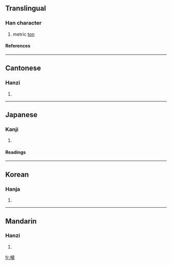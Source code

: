 {{see|吨}}

==Translingual==
===Han character===
{{Han char|rn=30|rad=口|as=13|sn=16|four=6108<sub>6</sub>|canj=口心山金 (RPUC)}}
# metric [[ton]]
====References====
{{Han ref|kx=0211.121|dkj=04429|hdz=10689.100|uh=5678|ud=22136|bh=BEB7|bd=48823}}
----
==Cantonese==
===Hanzi===
{{yue-hanzi|jyut=|y=deun1}}
# {{defn|Cantonese}}
----
==Japanese==
===Kanji===
{{ja-kanji|grade=|rs=口13}}
# {{defn|Japanese}} 
====Readings====
{{ja-readings|on=[[とん]] (ton)|kun=[[とん]] (ton)}}
----
==Korean==
===Hanja===
{{ko-hanja|hangeul=[[톤]]|rv=ton|mr=t'on}}
# {{defn|Korean}}
----
==Mandarin==
===Hanzi===
{{cmn-hanzi|sim=吨|pin=[[dūn]] (dun1), [[hǎn]] (han3), [[lán]] (lan2)|wg=tun<sup>1</sup>, han<sup>3</sup>, lan<sup>2</sup>}}
# {{defn|Mandarin}}

[[fr:噸]]